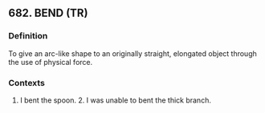 ## 682. BEND (TR)
### Definition
To give an arc-like shape to an originally straight, elongated object through the use of physical force.

### Contexts
1. I bent the spoon. 2. I was unable to bent the thick branch.

